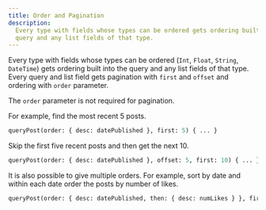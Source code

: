```yaml
---
title: Order and Pagination
description:
  Every type with fields whose types can be ordered gets ordering built into the
  query and any list fields of that type.
---
```


Every type with fields whose types can be ordered (`Int`, `Float`, `String`,
`DateTime`) gets ordering built into the query and any list fields of that type.
Every query and list field gets pagination with `first` and `offset` and
ordering with `order` parameter.

The `order` parameter is not required for pagination.

For example, find the most recent 5 posts.

```graphql
queryPost(order: { desc: datePublished }, first: 5) { ... }
```

Skip the first five recent posts and then get the next 10.

```graphql
queryPost(order: { desc: datePublished }, offset: 5, first: 10) { ... }
```

It is also possible to give multiple orders. For example, sort by date and
within each date order the posts by number of likes.

```graphql
queryPost(order: { desc: datePublished, then: { desc: numLikes } }, first: 5) { ... }
```
